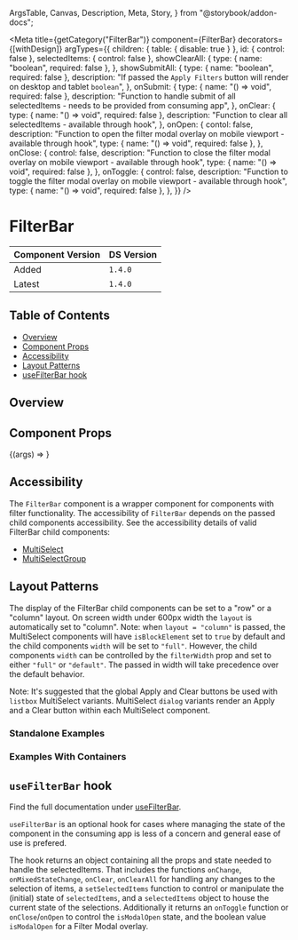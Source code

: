   ArgsTable,
  Canvas,
  Description,
  Meta,
  Story,
} from "@storybook/addon-docs";


<Meta
  title={getCategory("FilterBar")}
  component={FilterBar}
  decorators={[withDesign]}
  argTypes={{
    children: { table: { disable: true } },
    id: { control: false },
    selectedItems: { control: false },
    showClearAll: {
      type: { name: "boolean", required: false },
    },
    showSubmitAll: {
      type: { name: "boolean", required: false },
      description:
        "If passed the `Apply Filters` button will render on desktop and tablet `boolean`",
    },
    onSubmit: {
      type: { name: "() => void", required: false },
      description:
        "Function to handle submit of all selectedItems - needs to be provided from consuming app",
    },
    onClear: {
      type: { name: "() => void", required: false },
      description:
        "Function to clear all selectedItems - available through hook",
    },
    onOpen: {
      contol: false,
      description:
        "Function to open the filter modal overlay on mobile viewport - available through hook",
      type: { name: "() => void", required: false },
    },
    onClose: {
      control: false,
      description:
        "Function to close the filter modal overlay on mobile viewport - available through hook",
      type: { name: "() => void", required: false },
    },
    onToggle: {
      control: false,
      description:
        "Function to toggle the filter modal overlay on mobile viewport - available through hook",
      type: { name: "() => void", required: false },
    },
  }}
/>

# FilterBar

| Component Version | DS Version |
| ----------------- | ---------- |
| Added             | `1.4.0`    |
| Latest            | `1.4.0`    |

## Table of Contents

- [Overview](#overview)
- [Component Props](#component-props)
- [Accessibility](#accessibility)
- [Layout Patterns](#layout-patterns)
- [useFilterBar hook](#usefilterbar-hook)

## Overview

<Description of={FilterBar} />

## Component Props

<Canvas withToolbar>
  <Story
    name="FilterBar"
    args={{
      id: "filterbar-id",
      headingText: "FilterBar",
      layout: "row",
      showClearAll: "false",
      showSubmitAll: "false",
    }}
  >
    {(args) => <story.FilterBarStory {...args} />}
  </Story>
</Canvas>

<ArgsTable story="FilterBar" />

## Accessibility

The `FilterBar` component is a wrapper component for components with filter functionality.
The accessibility of `FilterBar` depends on the passed child components accessibility.
See the accessibility details of valid FilterBar child components:

- [MultiSelect](https://nypl.github.io/nypl-design-system/reservoir/v1/?path=/docs/components-form-elements-multiselect--multi-select-list-box#accessibility)
- [MultiSelectGroup](https://nypl.github.io/nypl-design-system/reservoir/v1/?path=/docs/components-form-elements-multiselectgroup--multi-select-group#accessibility)

## Layout Patterns

The display of the FilterBar child components can be set to a "row" or a "column" layout.
On screen width under 600px width the `layout` is automatically set to "column".
Note: when `layout = "column"` is passed, the MultiSelect components will have `isBlockElement` set to `true` by default and the child components `width` will be set to `"full"`.
However, the child components `width` can be controlled by the `filterWidth` prop and set to either `"full"` or `"default"`.
The passed in width will take precedence over the default behavior.

Note: It's suggested that the global Apply and Clear buttons be used with `listbox` MultiSelect variants.
MultiSelect `dialog` variants render an Apply and a Clear button within each MultiSelect component.

### Standalone Examples

<Canvas>
  <DSProvider>
    <story.FilterBarLayoutStory />
  </DSProvider>
</Canvas>

### Examples With Containers

<Canvas>
  <DSProvider>
    <story.FilterBarLayoutContainerStory />
  </DSProvider>
</Canvas>

## `useFilterBar` hook

Find the full documentation under [useFilterBar](https://nypl.github.io/nypl-design-system/reservoir/v1/?path=/story/hooks-usefilterbar--page).

`useFilterBar` is an optional hook for
cases where managing the state of the component in the consuming app is less
of a concern and general ease of use is prefered.

The hook returns an object containing all the props and state needed to handle the selectedItems.
That includes the functions `onChange`, `onMixedStateChange`, `onClear`, `onClearAll` for handling any changes to the selection of items,
a `setSelectedItems` function to control or manipulate the (initial) state of `selectedItems`, and a `selectedItems` object to house the current state of the selections.
Additionally it returns an `onToggle` function or `onClose`/`onOpen` to control the `isModalOpen` state, and the boolean value `isModalOpen` for a Filter Modal overlay.
